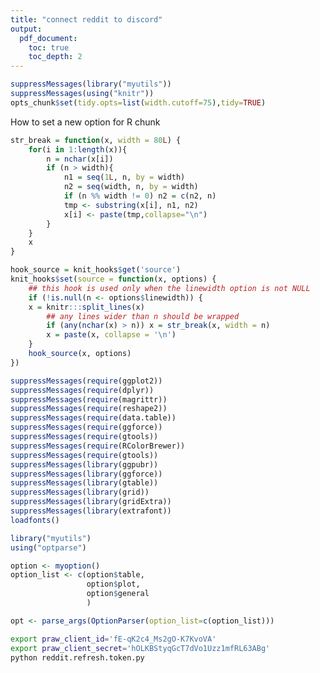 ```yaml
---
title: "connect reddit to discord"
output:
  pdf_document:
    toc: true
    toc_depth: 2
---
```


```r
suppressMessages(library("myutils"))
suppressMessages(using("knitr"))
opts_chunk$set(tidy.opts=list(width.cutoff=75),tidy=TRUE)

```

How to set a new option for R chunk

```r
str_break = function(x, width = 80L) {
    for(i in 1:length(x)){
        n = nchar(x[i])
        if (n > width){ 
            n1 = seq(1L, n, by = width)
            n2 = seq(width, n, by = width)
            if (n %% width != 0) n2 = c(n2, n)
            tmp <- substring(x[i], n1, n2)
            x[i] <- paste(tmp,collapse="\n")
        }
    }
    x
}

hook_source = knit_hooks$get('source')
knit_hooks$set(source = function(x, options) {
    ## this hook is used only when the linewidth option is not NULL
    if (!is.null(n <- options$linewidth)) {
	x = knitr:::split_lines(x)
        ## any lines wider than n should be wrapped
        if (any(nchar(x) > n)) x = str_break(x, width = n)
        x = paste(x, collapse = '\n')
    }
    hook_source(x, options)
})
```



```r
suppressMessages(require(ggplot2))
suppressMessages(require(dplyr))
suppressMessages(require(magrittr))
suppressMessages(require(reshape2))
suppressMessages(require(data.table))
suppressMessages(require(ggforce))
suppressMessages(require(gtools))
suppressMessages(require(RColorBrewer))
suppressMessages(require(gtools))
suppressMessages(library(ggpubr))
suppressMessages(library(ggforce))
suppressMessages(library(gtable))
suppressMessages(library(grid))
suppressMessages(library(gridExtra))
suppressMessages(library(extrafont))
loadfonts()

library("myutils")
using("optparse")

option <- myoption()
option_list <- c(option$table,
                 option$plot,
                 option$general
                 )

opt <- parse_args(OptionParser(option_list=c(option_list)))

```

```bash

export praw_client_id='fE-qK2c4_Ms2gO-K7KvoVA'
export praw_client_secret='hOLKBStyqGcT7dVo1Uzz1mfRL63ABg'
python reddit.refresh.token.py

```




